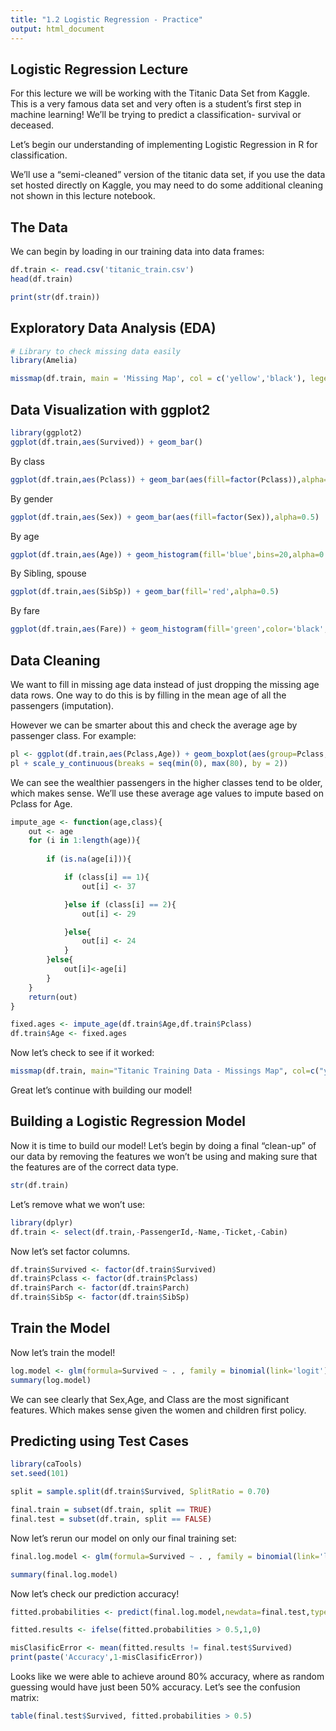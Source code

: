 ```yaml
---
title: "1.2 Logistic Regression - Practice"
output: html_document
---
```

## Logistic Regression Lecture
For this lecture we will be working with the Titanic Data Set from Kaggle. This is a very famous data set and very often is a student's first step in machine learning! We'll be trying to predict a classification- survival or deceased.

Let's begin our understanding of implementing Logistic Regression in R for classification.

We'll use a "semi-cleaned" version of the titanic data set, if you use the data set hosted directly on Kaggle, you may need to do some additional cleaning not shown in this lecture notebook.

## The Data
We can begin by loading in our training data into data frames:
```r
df.train <- read.csv('titanic_train.csv')
head(df.train)
```
```r
print(str(df.train))
```

## Exploratory Data Analysis (EDA)
```r
# Library to check missing data easily
library(Amelia)
```

```r
missmap(df.train, main = 'Missing Map', col = c('yellow','black'), legend = FALSE)
```

## Data Visualization with ggplot2
```r
library(ggplot2)
ggplot(df.train,aes(Survived)) + geom_bar()
```

By class
```r
ggplot(df.train,aes(Pclass)) + geom_bar(aes(fill=factor(Pclass)),alpha=0.5)
```

By gender
```r
ggplot(df.train,aes(Sex)) + geom_bar(aes(fill=factor(Sex)),alpha=0.5)
```

By age
```r
ggplot(df.train,aes(Age)) + geom_histogram(fill='blue',bins=20,alpha=0.5)
```

By Sibling, spouse
```r
ggplot(df.train,aes(SibSp)) + geom_bar(fill='red',alpha=0.5)

```

By fare
```r
ggplot(df.train,aes(Fare)) + geom_histogram(fill='green',color='black',alpha=0.5)
```

## Data Cleaning
We want to fill in missing age data instead of just dropping the missing age data rows. One way to do this is by filling in the mean age of all the passengers (imputation).

However we can be smarter about this and check the average age by passenger class. For example:
```r
pl <- ggplot(df.train,aes(Pclass,Age)) + geom_boxplot(aes(group=Pclass,fill=factor(Pclass),alpha=0.4)) 
pl + scale_y_continuous(breaks = seq(min(0), max(80), by = 2))
```
We can see the wealthier passengers in the higher classes tend to be older, which makes sense. We'll use these average age values to impute based on Pclass for Age.
```r
impute_age <- function(age,class){
    out <- age
    for (i in 1:length(age)){
        
        if (is.na(age[i])){

            if (class[i] == 1){
                out[i] <- 37

            }else if (class[i] == 2){
                out[i] <- 29

            }else{
                out[i] <- 24
            }
        }else{
            out[i]<-age[i]
        }
    }
    return(out)
}

fixed.ages <- impute_age(df.train$Age,df.train$Pclass)
df.train$Age <- fixed.ages
```

Now let's check to see if it worked:
```r
missmap(df.train, main="Titanic Training Data - Missings Map", col=c("yellow", "black"), legend=FALSE)
```

Great let's continue with building our model!

## Building a Logistic Regression Model
Now it is time to build our model! Let's begin by doing a final "clean-up" of our data by removing the features we won't be using and making sure that the features are of the correct data type.
```r
str(df.train)
```
Let's remove what we won't use:

```r
library(dplyr)
df.train <- select(df.train,-PassengerId,-Name,-Ticket,-Cabin)
```

Now let's set factor columns.
```r
df.train$Survived <- factor(df.train$Survived)
df.train$Pclass <- factor(df.train$Pclass)
df.train$Parch <- factor(df.train$Parch)
df.train$SibSp <- factor(df.train$SibSp)
```

## Train the Model
Now let's train the model!
```r
log.model <- glm(formula=Survived ~ . , family = binomial(link='logit'),data = df.train)
summary(log.model)
```
We can see clearly that Sex,Age, and Class are the most significant features. Which makes sense given the women and children first policy.

## Predicting using Test Cases
```r
library(caTools)
set.seed(101)

split = sample.split(df.train$Survived, SplitRatio = 0.70)

final.train = subset(df.train, split == TRUE)
final.test = subset(df.train, split == FALSE)
```

Now let's rerun our model on only our final training set:

```r
final.log.model <- glm(formula=Survived ~ . , family = binomial(link='logit'),data = final.train)
```

```r
summary(final.log.model)
```
Now let's check our prediction accuracy!

```r
fitted.probabilities <- predict(final.log.model,newdata=final.test,type='response')
```

```r
fitted.results <- ifelse(fitted.probabilities > 0.5,1,0)
```

```r
misClasificError <- mean(fitted.results != final.test$Survived)
print(paste('Accuracy',1-misClasificError))
```

Looks like we were able to achieve around 80% accuracy, where as random guessing would have just been 50% accuracy. Let's see the confusion matrix:

```r
table(final.test$Survived, fitted.probabilities > 0.5)
```

